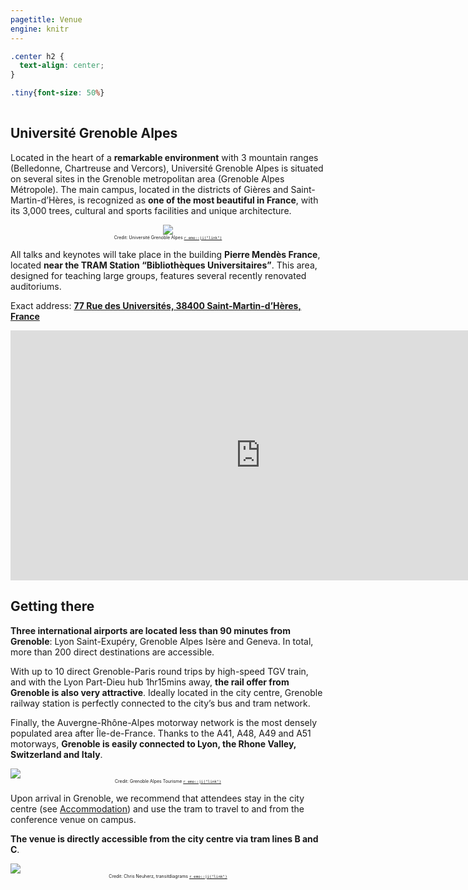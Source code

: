 ```yaml
---
pagetitle: Venue
engine: knitr
---
```


```css
.center h2 {
  text-align: center;
}

.tiny{font-size: 50%}
   
```

## Université Grenoble Alpes

Located in the heart of a **remarkable environment** with 3 mountain ranges (Belledonne, Chartreuse and Vercors), Université Grenoble Alpes is situated on several sites in the Grenoble metropolitan area (Grenoble Alpes Métropole). The main campus, located in the districts of Gières and Saint-Martin-d'Hères, is recognized as **one of the most beautiful in France**, with its 3,000 trees, cultural and sports facilities and unique architecture. 

::: {.column-screen style="text-align: center;"}
![](../images/uga_montage.png)
<center>
[Credit: Université Grenoble Alpes [`r emo::ji("link")`](https://www.univ-grenoble-alpes.fr/)]{style="font-size: 50%"}
</center>
:::

All talks and keynotes will take place in the building **Pierre Mendès France**, located **near the TRAM Station “Bibliothèques Universitaires”**. This area, designed for teaching large groups, features several recently renovated auditoriums.

Exact address: [**77 Rue des Universités, 38400 Saint-Martin-d'Hères, France**](https://maps.app.goo.gl/eKEgayCZ77hwmmjW7)

<!-- ![](../images/campus_location.png) -->

<iframe src="https://www.google.com/maps/embed?pb=!1m14!1m8!1m3!1d721.4765656055997!2d5.770447924710981!3d45.18994630258095!3m2!1i1024!2i768!4f13.1!3m3!1m2!1s0x478af5001fd00b7b%3A0x58a659bb50ef3079!2sPierre%20Mend%C3%A8s%20France%20(pmf)!5e0!3m2!1sen!2sie!4v1729696863469!5m2!1sen!2sie" width="800" height="400" style="border:0;" allowfullscreen="" loading="lazy" referrerpolicy="no-referrer-when-downgrade"></iframe>

## Getting there

**Three international airports are located less than 90 minutes from Grenoble**: Lyon Saint-Exupéry, Grenoble Alpes Isère and Geneva. In total, more than 200 direct destinations are accessible.

With up to 10 direct Grenoble-Paris round trips by high-speed TGV train, and with the Lyon Part-Dieu hub 1hr15mins away, **the rail offer from Grenoble is also very attractive**. Ideally located in the city centre, Grenoble railway station is perfectly connected to the city's bus and tram network. 

Finally, the Auvergne-Rhône-Alpes motorway network is the most densely populated area after Île-de-France. Thanks to the A41, A48, A49 and A51 motorways, **Grenoble is easily connected to Lyon, the Rhone Valley, Switzerland and Italy**.  

![](../images/grenoble_access.png)
<center>
[Credit: Grenoble Alpes Tourisme [`r emo::ji("link")`](https://www.grenoble-tourisme.com)]{style="font-size: 50%"}
</center>

Upon arrival in Grenoble, we recommend that attendees stay in the city centre (see [Accommodation](accommodation.qmd)) and use the tram to travel to and from the conference venue on campus.

**The venue is directly accessible from the city centre via tram lines B and C**. 

![](../images/tram_lines.png)
<center>
[Credit: Chris Neuherz, transitdiagrams [`r emo::ji("link")`](https://www.instagram.com/transitdiagrams/)]{style="font-size: 50%"}
</center>